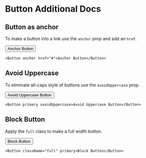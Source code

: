 
# Button Additional Docs

## Button as anchor

To make a button into a link use the `anchor` prop and add an `href`.

<Button className="mb-32" primary anchor href="#">Anchor Button</Button>

```tsx
<Button anchor href="#">Anchor Button</Button>
```

## Avoid Uppercase

To eliminate all-caps style of buttons use the `avoidUppercase` prop.

<Button className="mb-32" primary avoidUppercase>Avoid Uppercase Button</Button>

```tsx
<Button primary avoidUppercase>Avoid Uppercase Button</Button>
```

## Block Button

Apply the `full` class to make a full width button.

<Button className="full mb-32" primary>Block Button</Button>

```tsx
<Button className="full" primary>Block Button</Button>
```
